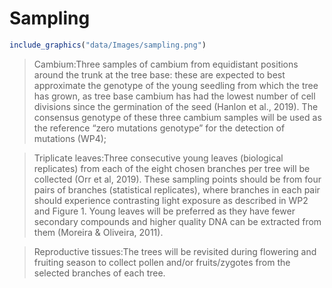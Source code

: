 # Sampling

```r
include_graphics("data/Images/sampling.png")
```

> Cambium:Three  samples  of  cambium  from  equidistant  positions  around  the  trunk  at  the  tree base: these are expected to best approximate the genotype of the young seedling from which the tree has grown, as tree base cambium has had the lowest number of cell divisions since the germination of the seed (Hanlon et al., 2019). The consensus genotype of these three cambium samples will be used as the reference “zero mutations genotype” for the detection of mutations (WP4); 

> Triplicate  leaves:Three  consecutive  young  leaves  (biological  replicates)  from  each  of  the  eight chosen branches per tree will be collected (Orr et al, 2019). These sampling points should be from four pairs of branches (statistical replicates), where branches in each pair should experience contrasting light exposure as described in WP2 and Figure 1. Young leaves will be preferred as they have fewer secondary compounds and higher quality DNA can be extracted from them (Moreira & Oliveira, 2011).

> Reproductive tissues:The trees will be revisited during flowering and fruiting season to collect pollen and/or fruits/zygotes from the selected branches of each tree.
